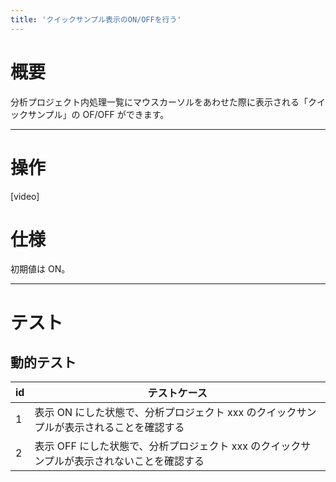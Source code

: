 ```yaml
---
title: 'クイックサンプル表示のON/OFFを行う'
---
```


# 概要

分析プロジェクト内処理一覧にマウスカーソルをあわせた際に表示される「クイックサンプル」の OF/OFF ができます。

---

# 操作

[video]

<InternalSection>

# 仕様

初期値は ON。

---

# テスト

## 動的テスト

| id  | テストケース                                                                               |
| --- | ------------------------------------------------------------------------------------------ |
| 1   | 表示 ON にした状態で、分析プロジェクト xxx のクイックサンプルが表示されることを確認する    |
| 2   | 表示 OFF にした状態で、分析プロジェクト xxx のクイックサンプルが表示されないことを確認する |

</InternalSection>
